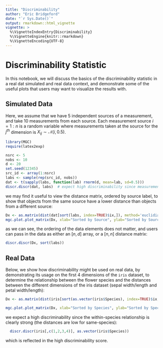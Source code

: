 ```yaml
---
title: "Discriminability"
author: "Eric Bridgeford"
date: "`r Sys.Date()`"
output: rmarkdown::html_vignette
vignette: >
  %\VignetteIndexEntry{Discriminability}
  %\VignetteEngine{knitr::rmarkdown}
  %\VignetteEncoding{UTF-8}
---
```


# Discriminability Statistic

In this notebook, we will discuss the basics of the discriminability statistic in a real dat simulated and real data context, and demonstrate some of the useful plots that users may want to visualize the results with.

## Simulated Data

Here, we assume that we have 5 independent sources of a measurement, and take 10 measurements from each source. Each measurement source $i = 1:n$ is a random variable where measurements taken at the source for the $j^{th}$ dimension is $X_{ij} \sim \mathcal{N}(i, 0.5)$.

```r
library(MGC)
require(latex2exp)

nsrc <- 5
nobs <- 10
d <- 20
set.seed(12345)
src_id <- array(1:nsrc)
labs <- sample(rep(src_id, nobs))
dat <- t(sapply(labs, function(lab) rnorm(d, mean=lab, sd=0.5)))
discr.discr(dat, labs)  # expect high discriminability since measurements taken at a source have the same mean and sd of only 0.5
```

we may find it useful to view the distance matrix, ordered by source label, to show that objects from the same source have a lower distance than objects from a different source:

```R
Dx <- as.matrix(dist(dat[sort(labs, index=TRUE)$ix,]), method='euclidian')
mgc.plot.plot_matrix(Dx, xlab="Sorted by Source", ylab="Sorted by Source", title="Distance Matrix for Simulated Data", legend.name="dist(x, y)")
```

as we can see, the ordering of the data elements does not matter, and users can pass in the data as either an $[n, d]$ array, or a $[n, n]$ distance matrix:

```r
discr.discr(Dx, sort(labs))
```
## Real Data

Below, we show how discriminability might be used on real data, by demonstrating its usage on the first $4$ dimensions of the `iris` dataset, to determine the relationship between the flower species and the distances between the different dimensions of the iris dataset (sepal width/length and petal width/length):

```r
Dx <- as.matrix(dist(iris[sort(as.vector(iris$Species), index=TRUE)$ix,c(1,2,3,4)]))

mgc.plot.plot_matrix(Dx, xlab="Sorted by Species", ylab="Sorted by Species", title="Distance Matrix for Iris Dataset", legend.name=TeX("$dist(x, y)$"))
```

we expect a high discriminability since the within-species relationship is clearly strong (the distances are low for same-species):

```r
  discr.discr(iris[,c(1,2,3,4)], as.vector(iris$Species))
```

which is reflected in the high discriminability score.

